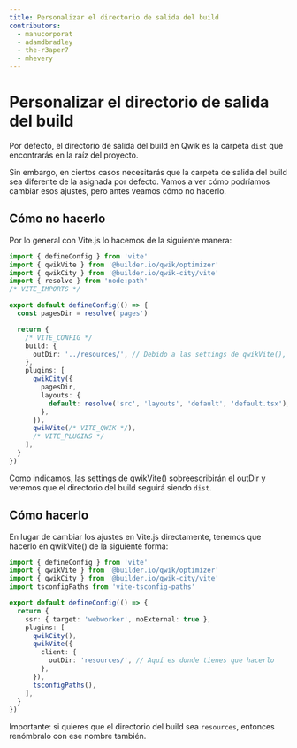 ```yaml
---
title: Personalizar el directorio de salida del build
contributors:
  - manucorporat
  - adamdbradley
  - the-r3aper7
  - mhevery
---
```


# Personalizar el directorio de salida del build

Por defecto, el directorio de salida del build en Qwik es la carpeta `dist` que encontrarás en la raíz del proyecto.

Sin embargo, en ciertos casos necesitarás que la carpeta de salida del build sea diferente de la asignada por defecto. Vamos a ver cómo podríamos cambiar esos ajustes, pero antes veamos cómo no hacerlo.

## Cómo no hacerlo

Por lo general con Vite.js lo hacemos de la siguiente manera:

```ts title="vite.config.ts"
import { defineConfig } from 'vite'
import { qwikVite } from '@builder.io/qwik/optimizer'
import { qwikCity } from '@builder.io/qwik-city/vite'
import { resolve } from 'node:path'
/* VITE_IMPORTS */

export default defineConfig(() => {
  const pagesDir = resolve('pages')

  return {
    /* VITE_CONFIG */
    build: {
      outDir: '../resources/', // Debido a las settings de qwikVite(), al final será `dist`
    },
    plugins: [
      qwikCity({
        pagesDir,
        layouts: {
          default: resolve('src', 'layouts', 'default', 'default.tsx'),
        },
      }),
      qwikVite(/* VITE_QWIK */),
      /* VITE_PLUGINS */
    ],
  }
})
```

Como indicamos, las settings de qwikVite() sobreescribirán el outDir y veremos que el directorio del build seguirá siendo `dist`.

## Cómo hacerlo

En lugar de cambiar los ajustes en Vite.js directamente, tenemos que hacerlo en qwikVite() de la siguiente forma:

```ts title="vite.config.ts"
import { defineConfig } from 'vite'
import { qwikVite } from '@builder.io/qwik/optimizer'
import { qwikCity } from '@builder.io/qwik-city/vite'
import tsconfigPaths from 'vite-tsconfig-paths'

export default defineConfig(() => {
  return {
    ssr: { target: 'webworker', noExternal: true },
    plugins: [
      qwikCity(),
      qwikVite({
        client: {
          outDir: 'resources/', // Aquí es donde tienes que hacerlo
        },
      }),
      tsconfigPaths(),
    ],
  }
})
```

Importante: si quieres que el directorio del build sea `resources`, entonces renómbralo con ese nombre también.
